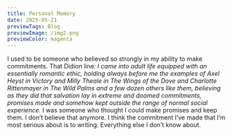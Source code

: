 ```yaml
---
title: Personal Memory
date: 2025-05-21
previewTags: Blog
previewImage: /img2.png
previewColor: magenta
---
```


I used to be someone who believed so strongly in my ability to make commitments. That Didion line: *I came into adult life equipped with an essentially romantic ethic, holding always before me the examples of Axel Heyst in Victory and Milly Theale in The Wings of the Dove and Charlotte Rittenmayer in The Wild Palms and a few dozen others like them, believing as they did that salvation lay in extreme and doomed commitments, promises made and somehow kept outside the range of normal social experience.* I was someone who thought I could make promises and keep them. I don’t believe that anymore. I think the commitment I’ve made that I’m most serious about is to writing. Everything else I don’t know about.
